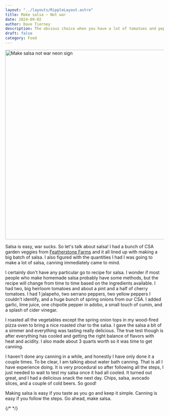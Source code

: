 ```yaml
---
layout: "../layouts/RippleLayout.astro"
title: Make salsa ~ Not war
date: 2024-09-02
author: Dave Tierney
description: The obvious choice when you have a lot of tomatoes and peppers.
draft: false
category: Food
---
```



<Image
  src={salsa}
  alt="Make salsa not war neon sign"
  height="600"
  width="1200"
/>

Salsa is easy, war sucks. So let's talk about salsa! I had a bunch of CSA garden veggies from <a href="https://www.featherstonefarm.com/" target="_blank" rel="noopener" className="whitespace-nowrap underline decoration-neon transition hover:text-neon">Featherstone Farms</a> and it all lined up with making a big batch of salsa. I also figured with the quantities I had I was going to make a lot of salsa, canning immediately came to mind.

I certainly don't have any particular go to recipe for salsa. I wonder if most people who make homemade salsa probably have some methods, but the recipe will change from time to time based on the ingredients available. I had two, big heirloom tomatoes and about a pint and a half of cherry tomatoes. I had 1 jalapeño, two serrano peppers, two yellow peppers I couldn't identify, and a huge bunch of spring onions from our CSA. I added garlic, lime juice, one chipotle pepper in adobo, a small touch of cumin, and a splash of cider vinegar.

I roasted all the vegetables except the spring onion tops in my wood-fired pizza oven to bring a nice roasted char to the salsa. I gave the salsa a bit of a simmer and everything was tasting really delicious. The true test though is after everything has cooled and getting the right balance of flavors with heat and acidity. I also made about 3 quarts worth so it was time to get canning.

I haven't done any canning in a while, and honestly I have only done it a couple times. To be clear, I am talking about water bath canning. That is all I have experience doing. It is very procedural so after following all the steps, I just needed to wait to test my salsa once it had all cooled. It turned out great, and I had a delicious snack the next day. Chips, salsa, avocado slices, and a couple of cold beers. So good!

Making salsa is easy if you taste as you go and keep it simple. Canning is easy if you follow the steps. Go ahead, make salsa.

{/* <a href="" target="_blank" rel="noopener" className="whitespace-nowrap underline decoration-neon transition hover:text-neon"></a> */}
